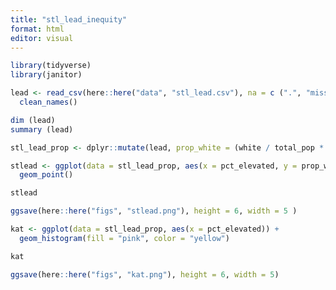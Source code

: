 ```yaml
---
title: "stl_lead_inequity"
format: html
editor: visual
---
```


```r
library(tidyverse)
library(janitor)

```

```r
lead <- read_csv(here::here("data", "stl_lead.csv"), na = c (".", "missing")) |>
  clean_names()
```

```r
dim (lead)
summary (lead)
```

```r
stl_lead_prop <- dplyr::mutate(lead, prop_white = (white / total_pop * 100))
```

```r
stlead <- ggplot(data = stl_lead_prop, aes(x = pct_elevated, y = prop_white, alpha = .5, color = tract_ce)) +
  geom_point()

stlead
```

```r
ggsave(here::here("figs", "stlead.png"), height = 6, width = 5 )
```

```r
kat <- ggplot(data = stl_lead_prop, aes(x = pct_elevated)) + 
  geom_histogram(fill = "pink", color = "yellow")

kat
```

```r
ggsave(here::here("figs", "kat.png"), height = 6, width = 5)
```
